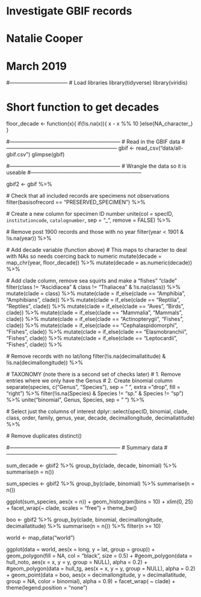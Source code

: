# Investigate GBIF records
# Natalie Cooper
# March 2019
#---------------------------------
# Load libraries
library(tidyverse)
library(viridis)

# Short function to get decades
floor_decade <- function(x){
  if(!is.na(x)){
    x - x %% 10
  }else{NA_character_}
}

#---------------------------------------------------------------
# Read in the GBIF data
#---------------------------------------------------------------
gbif <- read_csv("data/all-gbif.csv")
glimpse(gbif)

#---------------------------------------------------------------
# Wrangle the data so it is useable
#---------------------------------------------------------------

gbif2 <- 
  gbif %>%
  
  # Check that all included records are specimens not observations
  filter(basisofrecord == "PRESERVED_SPECIMEN") %>%
  
  # Create a new column for specimen ID number
  unite(col = specID, `institutioncode`, `catalognumber`, 
        sep = "_", remove = FALSE) %>%
  
  # Remove post 1900 records and those with no year
  filter(year < 1901 & !is.na(year))  %>%

  # Add decade variable (function above)
  # This maps to character to deal with NAs so needs coercing back to numeric
  mutate(decade = map_chr(year, floor_decade)) %>%
  mutate(decade = as.numeric(decade)) %>%

  # Add clade column, remove sea squirts and make a "fishes" "clade"
  filter(class != "Ascidiacea" & class != "Thaliacea" & !is.na(class)) %>%
  mutate(clade = class) %>%
  mutate(clade = if_else(clade == "Amphibia", "Amphibians", clade)) %>%
  mutate(clade = if_else(clade == "Reptilia", "Reptiles", clade)) %>%
  mutate(clade = if_else(clade == "Aves", "Birds", clade)) %>%
  mutate(clade = if_else(clade == "Mammalia", "Mammals", clade)) %>%
  mutate(clade = if_else(clade == "Actinopterygii", "Fishes", clade)) %>%
  mutate(clade = if_else(clade == "Cephalaspidomorphi", "Fishes", clade)) %>%
  mutate(clade = if_else(clade == "Elasmobranchii", "Fishes", clade)) %>%
  mutate(clade = if_else(clade == "Leptocardii", "Fishes", clade)) %>%

  # Remove records with no lat/long
  filter(!is.na(decimallatitude) & !is.na(decimallongitude)) %>%
  
  # TAXONOMY (note there is a second set of checks later)
  # 1. Remove entries where we only have the Genus
  # 2. Create binomial column
  separate(species, c("Genus", "Species"), sep = " ", 
           extra = "drop", fill = "right") %>%
    filter(!is.na(Species) & Species != "sp." & Species != "sp") %>%
    unite("binomial", Genus, Species, sep = " ") %>%

  # Select just the columns of interest
  dplyr::select(specID, binomial, clade, class, order, family, genus,
           year, decade, decimallongitude, decimallatitude) %>%
  
  # Remove duplicates
  distinct()

#---------------------------------------------------------------
# Summary data
#---------------------------------------------------------------

sum_decade <- gbif2 %>%
     group_by(clade, decade, binomial) %>%
     summarise(n = n())

sum_species <- gbif2 %>%
  group_by(clade, binomial) %>%
  summarise(n = n())

ggplot(sum_species, aes(x = n)) +
  geom_histogram(bins = 10) +
  xlim(0, 25) +
  facet_wrap(~ clade, scales = "free") +
  theme_bw()

boo <-
  gbif2 %>%
  group_by(clade, binomial, decimallongitude, decimallatitude) %>%
  summarise(n = n()) %>%
  filter(n >= 10)

world <- map_data("world")

ggplot(data = world, aes(x = long, y = lat, group = group)) + 
  geom_polygon(fill = NA, col = "black", size = 0.5) +
  #geom_polygon(data = hull_noto, aes(x = x, y = y, group = NULL), alpha = 0.2) +
  #geom_polygon(data = hull_tg, aes(x = x, y = y, group = NULL), alpha = 0.2) +
  geom_point(data = boo, aes(x = decimallongitude, y = decimallatitude, 
                                  group = NA, color = binomial), alpha = 0.9) +
  facet_wrap( ~ clade) +
  theme(legend.position = "none")
